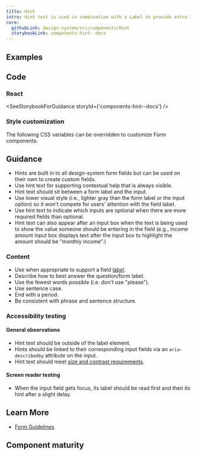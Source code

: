 ```yaml
---
title: Hint
intro: Hint text is used in combination with a Label to provide extra instructions or context for form fields.
core:
  githubLink: design-system/src/components/Hint
  storybookLink: components-hint--docs
---
```


## Examples

<StorybookExample
  componentName="hint"
  sourceFilePath="components/Hint/Hint.tsx"
  storyId="components-hint--default"
/>

## Code

### React

<SeeStorybookForGuidance storyId={'components-hint--docs'} />

### Style customization

The following CSS variables can be overridden to customize Form components:

<ComponentThemeOptions componentname="form" />

## Guidance

- Hints are built in to all design-system form fields but can be used on their own to create custom fields.
- Use hint text for supporting contextual help that is always visible.
- Hint text should sit between a form label and the input.
- Use lower visual style (i.e., lighter gray than the form label or the input option) so it won't compete for users' attention with the field label.
- Use hint text to indicate which inputs are optional when there are more required fields than optional.
- Hint text can also appear after an input box when the text is being used to show the value someone should be entering in the field (e.g., income amount input box displays text after the input box to highlight the amount should be "monthly income".)

### Content

- Use when appropriate to support a field [label](/components/label).
- Describe how to best answer the question/form label.
- Use the fewest words possible (i.e. don't use "please").
- Use sentence case.
- End with a period.
- Be consistent with phrase and sentence structure.

### Accessibility testing

#### General observations

- Hint text should be outside of the label element.
- Hints should be linked to their corresponding input fields via an `aria-describedby` attribute on the input.
- Hint text should meet [size and contrast requirements](/foundation/typography/body/#accessibility).

#### Screen reader testing

- When the input field gets focus, its label should be read first and then its hint after a slight delay.

## Learn More

- [Form Guidelines](/patterns/Forms/forms/)

## Component maturity

<MaturityChecklist
  a11yStandards={true}
  color={true}
  forcedColors={true}
  screenReaders={true}
  keyboardNavigable={null}
  storybook={true}
  responsive={true}
  spanish={true}
  completeUiKit={false}
  responsiveUiKit={false}
  tokensInCode={true}
  tokensInSketch={true}
/>
